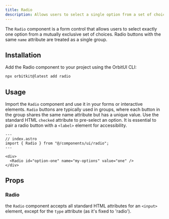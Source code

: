```yaml
---
title: Radio
description: Allows users to select a single option from a set of choices.
---
```



The `Radio` component is a form control that allows users to select exactly one option from a mutually exclusive set of choices. Radio buttons with the same `name` attribute are treated as a single group.

## Installation

Add the Radio component to your project using the OrbitUI CLI:

```bash
npx orbitkit@latest add radio
```

## Usage
Import the `Radio` component and use it in your forms or interactive elements. `Radio` buttons are typically used in groups, where each button in the group shares the same name attribute but has a unique value. Use the standard HTML `checked` attribute to pre-select an option. It is essential to pair a radio button with a `<label>` element for accessibility.

```astro
---
// index.astro
import { Radio } from "@/components/ui/radio";
---

<div>
  <Radio id="option-one" name="my-options" value="one" />
</div>
```
## Props

### Radio
the `Radio` component accepts all standard HTML attributes for an `<input>` element, except for the `type` attribute (as it's fixed to 'radio').